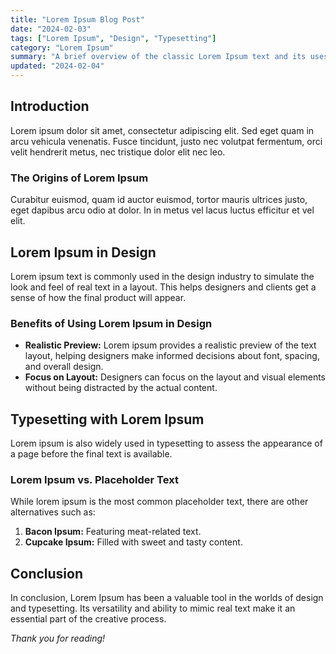 ```yaml
---
title: "Lorem Ipsum Blog Post"
date: "2024-02-03"
tags: ["Lorem Ipsum", "Design", "Typesetting"]
category: "Lorem Ipsum"
summary: "A brief overview of the classic Lorem Ipsum text and its uses in design and typesetting."
updated: "2024-02-04"
---
```


## Introduction

Lorem ipsum dolor sit amet, consectetur adipiscing elit. Sed eget quam in arcu vehicula venenatis. Fusce tincidunt, justo nec volutpat fermentum, orci velit hendrerit metus, nec tristique dolor elit nec leo.

### The Origins of Lorem Ipsum

Curabitur euismod, quam id auctor euismod, tortor mauris ultrices justo, eget dapibus arcu odio at dolor. In in metus vel lacus luctus efficitur et vel elit.

## Lorem Ipsum in Design

Lorem ipsum text is commonly used in the design industry to simulate the look and feel of real text in a layout. This helps designers and clients get a sense of how the final product will appear.

### Benefits of Using Lorem Ipsum in Design

- **Realistic Preview:** Lorem ipsum provides a realistic preview of the text layout, helping designers make informed decisions about font, spacing, and overall design.
- **Focus on Layout:** Designers can focus on the layout and visual elements without being distracted by the actual content.

## Typesetting with Lorem Ipsum

Lorem ipsum is also widely used in typesetting to assess the appearance of a page before the final text is available.

### Lorem Ipsum vs. Placeholder Text

While lorem ipsum is the most common placeholder text, there are other alternatives such as:

1. **Bacon Ipsum:** Featuring meat-related text.
2. **Cupcake Ipsum:** Filled with sweet and tasty content.

## Conclusion

In conclusion, Lorem Ipsum has been a valuable tool in the worlds of design and typesetting. Its versatility and ability to mimic real text make it an essential part of the creative process.

*Thank you for reading!*
